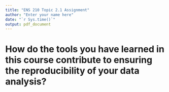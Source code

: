 ```yaml
---
title: "ENS 210 Topic 2.1 Assignment"
author: "Enter your name here"
date: "`r Sys.time()`"
output: pdf_document
---
```


# How do the tools you have learned in this course contribute to ensuring the reproducibility of your data analysis?


